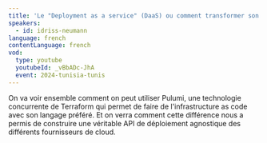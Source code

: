 ```yaml
---
title: 'Le "Deployment as a service" (DaaS) ou comment transformer son "infrastructure as code" en véritable API et produit'
speakers:
  - id: idriss-neumann
language: french
contentLanguage: french
vod:
  type: youtube
  youtubeId: _vBbADc-JhA
  event: 2024-tunisia-tunis
---
```


On va voir ensemble comment on peut utiliser Pulumi, une technologie concurrente de Terraform qui permet de faire de l'infrastructure as code avec son 
langage préféré. Et on verra comment cette différence nous a permis de construire une véritable API de déploiement agnostique des différents fournisseurs 
de cloud.
